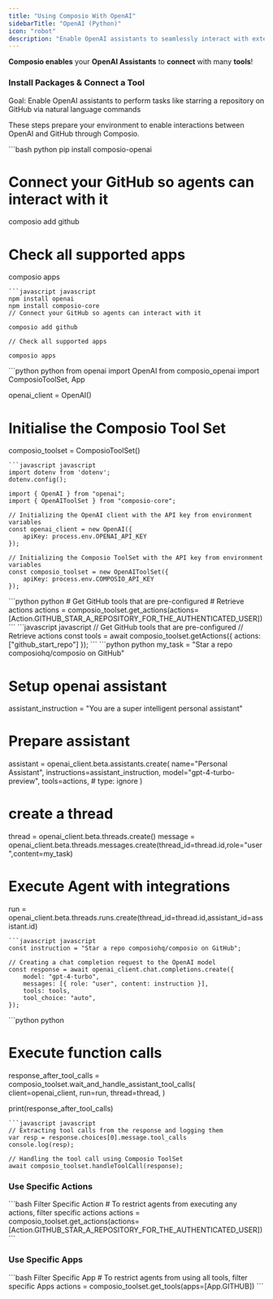 ```yaml
---
title: "Using Composio With OpenAI"
sidebarTitle: "OpenAI (Python)"
icon: "robot"
description: "Enable OpenAI assistants to seamlessly interact with external apps via Composio for enhanced functionality"
---
```


**Composio enables** your **OpenAI Assistants** to **connect** with many **tools**!

### Install Packages & Connect a Tool

<Tip>
  Goal: Enable OpenAI assistants to perform tasks like starring a repository on
  GitHub via natural language commands
</Tip>

These steps prepare your environment to enable interactions between OpenAI and GitHub through Composio.

<CodeGroup>
  ```bash python 
  pip install composio-openai

  # Connect your GitHub so agents can interact with it

  composio add github

  # Check all supported apps

  composio apps
  ```
  ```javascript javascript
  npm install openai
  npm install composio-core
  // Connect your GitHub so agents can interact with it

  composio add github

  // Check all supported apps

  composio apps
  ```
</CodeGroup>

<Steps>

<Step title="Import Base Packages & Configure OpenAI Client">
<CodeGroup>
  ```python python
  from openai import OpenAI
  from composio_openai import ComposioToolSet, App

  openai_client = OpenAI()
  # Initialise the Composio Tool Set
  composio_toolset = ComposioToolSet()
  ```
  ```javascript javascript
  import dotenv from 'dotenv';
  dotenv.config();

  import { OpenAI } from "openai";
  import { OpenAIToolSet } from "composio-core";

  // Initializing the OpenAI client with the API key from environment variables
  const openai_client = new OpenAI({
      apiKey: process.env.OPENAI_API_KEY
  });

  // Initializing the Composio ToolSet with the API key from environment variables
  const composio_toolset = new OpenAIToolSet({
      apiKey: process.env.COMPOSIO_API_KEY
  });
  ```
</CodeGroup>
</Step>
<Step title="Fetch All GitHub Tools via Composio">
<CodeGroup>
  ```python python
  # Get GitHub tools that are pre-configured
  # Retrieve actions
  actions = composio_toolset.get_actions(actions=[Action.GITHUB_STAR_A_REPOSITORY_FOR_THE_AUTHENTICATED_USER])
  ```
  ```javascript javascript
  // Get GitHub tools that are pre-configured
  // Retrieve actions
  const tools = await composio_toolset.getActions({
      actions: ["github_start_repo"]
  });
  ```
</CodeGroup>
</Step>
<Step title="Execute the Task via OpenAI Assistant APIs"> 
<CodeGroup>
  ```python python
  my_task = "Star a repo composiohq/composio on GitHub"

  # Setup openai assistant

  assistant_instruction = "You are a super intelligent personal assistant"

  # Prepare assistant

  assistant = openai_client.beta.assistants.create(
  name="Personal Assistant",
  instructions=assistant_instruction,
  model="gpt-4-turbo-preview",
  tools=actions, # type: ignore
  )

  # create a thread

  thread = openai_client.beta.threads.create()
  message = openai_client.beta.threads.messages.create(thread_id=thread.id,role="user",content=my_task)

  # Execute Agent with integrations

  run = openai_client.beta.threads.runs.create(thread_id=thread.id,assistant_id=assistant.id)

  ```
  ```javascript javascript
  const instruction = "Star a repo composiohq/composio on GitHub";
  
  // Creating a chat completion request to the OpenAI model
  const response = await openai_client.chat.completions.create({
      model: "gpt-4-turbo",
      messages: [{ role: "user", content: instruction }],
      tools: tools,
      tool_choice: "auto",
  });
  ```
  </CodeGroup>
</Step>
<Step title="Handle Tool Calls and Check Response">
<CodeGroup>
  ```python python

  # Execute function calls
  response_after_tool_calls = composio_toolset.wait_and_handle_assistant_tool_calls(
      client=openai_client,
      run=run,
      thread=thread,
  )

  print(response_after_tool_calls)
  ```
  ```javascript javascript
  // Extracting tool calls from the response and logging them
  var resp = response.choices[0].message.tool_calls 
  console.log(resp);

  // Handling the tool call using Composio ToolSet
  await composio_toolset.handleToolCall(response);
  ```
</CodeGroup>
</Step>
</Steps>

### Use Specific Actions

<CodeGroup>
  ```bash Filter Specific Action 
  # To restrict agents from executing any actions, filter specific actions 
  actions = composio_toolset.get_actions(actions=[Action.GITHUB_STAR_A_REPOSITORY_FOR_THE_AUTHENTICATED_USER])
  ```
</CodeGroup>

### Use Specific Apps

<CodeGroup>
  ```bash Filter Specific App 
  # To restrict agents from using all tools, filter specific Apps 
  actions = composio_toolset.get_tools(apps=[App.GITHUB]) 
  ```
</CodeGroup>
